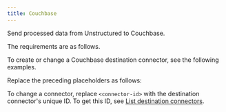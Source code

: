```yaml
---
title: Couchbase
---
```


Send processed data from Unstructured to Couchbase.

The requirements are as follows.


<CouchbasePrerequisites />

To create or change a Couchbase destination connector, see the following examples.


<CodeGroup>
    <CouchbaseSDK />
    <CouchbaseAPIRESTCreate />
    <CouchbaseAPIRESTChange />
</CodeGroup>

Replace the preceding placeholders as follows:


<CouchbaseAPIPlaceholders />

To change a connector, replace `<connector-id>` with the destination connector's unique ID. 
To get this ID, see [List destination connectors](/platform/api/overview#list-destination-connectors).